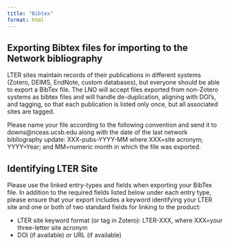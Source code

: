 ```yaml
---
title: "Bibtex"
format: html
---
```


## Exporting Bibtex files for importing to the Network bibliography

LTER sites maintain records of their publications in different systems (Zotero, DEIMS, EndNote, custom databases), but everyone should be able to export a BibTex file. The LNO will accept files exported from non-Zotero systems as bibtex files and will handle de-duplication, aligning with DOI’s, and tagging, so that each publication is listed only once, but all associated sites are tagged.

Please name your file according to the following convention and send it to downs@nceas.ucsb.edu along with the date of the last network bibliography update:
XXX-pubs-YYYY-MM where XXX=site acronym; YYYY=Year; and MM=numeric month in which the file was exported.

## Identifying LTER Site

Please use the linked entry-types and fields when exporting your BibTex file. In addition to the required fields listed below under each entry type, please ensure that your export includes a keyword identifying your LTER site and one or both of two standard fields for linking to the product:

- LTER site keyword format (or tag in Zotero): LTER-XXX, where XXX=your three-letter site acronym
- DOI (if available) or URL (if available)
